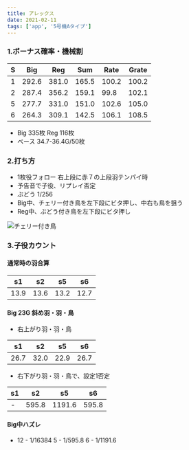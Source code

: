 ```yaml
---
title: アレックス
date: 2021-02-11
tags: ['app', '5号機Aタイプ']
---
```



### 1.ボーナス確率・機械割

|S|Big|Reg|Sum|Rate|Grate|
|---|---|---|---|---|---|
|1|292.6|381.0|165.5|100.2|100.2|
|2|287.4|356.2|159.1|99.8|102.1|
|5|277.7|331.0|151.0|102.6|105.0|
|6|264.3|309.1|142.5|106.1|108.5|

- Big 335枚 Reg 116枚
- ベース 34.7-36.4G/50枚

### 2.打ち方

- 1枚役フォロー 右上段に赤７の上段羽テンパイ時
- 予告音で子役、リプレイ否定
- ぶどう 1/256
- Big中、チェリー付き鳥を左下段にビタ押し、中右も鳥を狙う
- Reg中、ぶどう付き鳥を左下段にビタ押し

![チェリー付き鳥](../../src/images/arex_cherry.png)

### 3.子役カウント

#### 通常時の羽合算

|s1|s2|s5|s6|
|--|--|--|--|
|13.9|13.6|13.2|12.7|

<Counter count="arex-count" start="arex-start" />

#### Big 23G 斜め羽・羽・鳥

- 右上がり羽・羽・鳥

|s1|s2|s5|s6|
|--|--|--|--|
|26.7|32.0|22.9|26.7|

<Rcountera count1="arex-sample" count2="arex-trial" />

- 右下がり羽・羽・鳥で、設定1否定

|s1|s2|s5|s6|
|--|--|--|--|
|-|595.8|1191.6|595.8|

#### Big中ハズレ 

- 12 - 1/16384 5 - 1/595.8 6 - 1/1191.6



